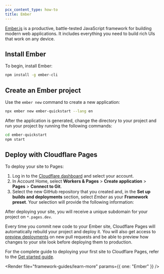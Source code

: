 ```yaml
---
pcx_content_type: how-to
title: Ember
---
```



[Ember.js](https://emberjs.com) is a productive, battle-tested JavaScript framework for building modern web applications. It includes everything you need to build rich UIs that work on any device.

## Install Ember

To begin, install Ember:

```sh
npm install -g ember-cli
```

## Create an Ember project

Use the `ember new` command to create a new application:

```sh
npx ember new ember-quickstart --lang en
```

After the application is generated, change the directory to your project and run your project by running the following commands:

```sh
cd ember-quickstart
npm start
```

<Render file="tutorials-before-you-start" />

<Render file="framework-guides/create-github-repository_no_init" />

## Deploy with Cloudflare Pages

To deploy your site to Pages:

1. Log in to the [Cloudflare dashboard](https://dash.cloudflare.com/) and select your account.
2. In Account Home, select **Workers & Pages** > **Create application** > **Pages** > **Connect to Git**.
3. Select the new GitHub repository that you created and, in the **Set up builds and deployments** section, select _Ember_ as your **Framework preset**. Your selection will provide the following information:

<PagesBuildPreset framework="ember-js" />

After deploying your site, you will receive a unique subdomain for your project on `*.pages.dev`.

Every time you commit new code to your Ember site, Cloudflare Pages will automatically rebuild your project and deploy it. You will also get access to [preview deployments](/pages/configuration/preview-deployments/) on new pull requests and be able to preview how changes to your site look before deploying them to production.

For the complete guide to deploying your first site to Cloudflare Pages, refer to the [Get started guide](/pages/get-started/).

<Render file="framework-guides/learn-more" params={{ one: "Ember" }} />
